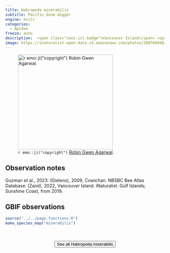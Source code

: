```yaml
---
title: Habropoda miserabilis
subtitle: Pacific dune-digger
engine: knitr
categories:
  - Apidae
freeze: auto
description:  <span class="vanc-isl-badge">Vancouver Island</span> <span class="lower-mainland-badge">Lower Mainland</span>
image: https://inaturalist-open-data.s3.amazonaws.com/photos/280768948/medium.jpg
---
```

![`r emo::ji("copyright")` [Robin Gwen Agarwal ](https://inaturalist.ca/photos/280768948).](https://inaturalist-open-data.s3.amazonaws.com/photos/280768948/medium.jpg){height=300}

## Observation notes  
Guzman et al., 2023: (Gielens), 2009, <span class="hl-place-name">Cowichan</span>. NBSBC Bee Atlas Database: (Zand), 2022, <span class="hl-place-name"><span class="hl-place-name"><span class="hl-place-name">Vancouver</span> Is</span>land</span>. iNaturalist: <span class="hl-place-name">Gulf Islands</span>; <span class="hl-place-name">Sunshine Coast</span>, from 2019.

## GBIF observations  


```r
source("../../page_functions.R")
make_species_map("miserabilis")
```
<br><br>
<center>


<a href="https://inaturalist.ca/observations?place_id=any&quality_grade=research&subview=map&taxon_id=307633"><button type="button" class="btn btn-secondary">See all Habropoda miserabilis <i class="fa-solid fa-arrow-up-right-from-square"></i> </button></a>
</center>
